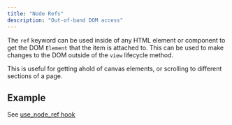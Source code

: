 ```yaml
---
title: "Node Refs"
description: "Out-of-band DOM access"
---
```


The `ref` keyword can be used inside of any HTML element or component to get the DOM `Element` that
the item is attached to. This can be used to make changes to the DOM outside of the `view` lifecycle
method.

This is useful for getting ahold of canvas elements, or scrolling to different sections of a page.

## Example

See [use_node_ref hook](./hooks/use-node-ref)
